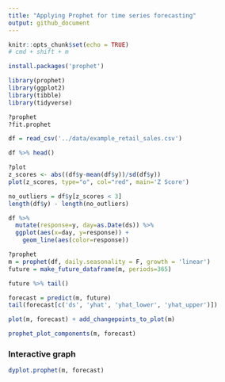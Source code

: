 ```yaml
---
title: "Applying Prophet for time series forecasting"
output: github_document
---
```


```r
knitr::opts_chunk$set(echo = TRUE)
# cmd + shift + m
```



```r
install.packages('prophet')
```



```r
library(prophet)
library(ggplot2)
library(tibble)
library(tidyverse)
```


```r
?prophet
?fit.prophet
```



```r
df = read_csv('../data/example_retail_sales.csv')
```


```r
df %>% head()
```


```r
?plot
z_scores <- abs((df$y-mean(df$y))/sd(df$y))
plot(z_scores, type="o", col="red", main='Z Score')
```


```r
no_outliers = df$y[z_scores < 3]
length(df$y) - length(no_outliers)
```


```r

df %>% 
  mutate(response=y, day=as.Date(ds)) %>% 
  ggplot(aes(x=day, y=response)) + 
    geom_line(aes(color=response))
```


```r
?prophet
m = prophet(df, daily.seasonality = F, growth = 'linear')
future = make_future_dataframe(m, periods=365)
```


```r
future %>% tail()
```

```r
forecast = predict(m, future)
tail(forecast[c('ds', 'yhat', 'yhat_lower', 'yhat_upper')])
```


```r
plot(m, forecast) + add_changepoints_to_plot(m)
```


```r
prophet_plot_components(m, forecast)
```


### Interactive graph
```r
dyplot.prophet(m, forecast)
```


















